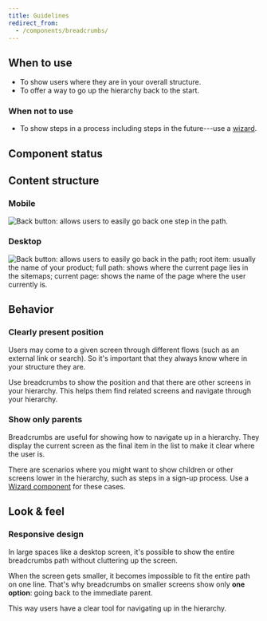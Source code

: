 ```yaml
---
title: Guidelines
redirect_from:
  - /components/breadcrumbs/
---
```


<ReactExample exampleId="Breadcrumbs-default" />

## When to use

- To show users where they are in your overall structure.
- To offer a way to go up the hierarchy back to the start.

### When not to use

- To show steps in a process including steps in the future---use a
  [wizard](/components/progress-indicators/wizard/).

## Component status

<ComponentStatus component="Breadcrumbs" />

## Content structure

### Mobile

![Back button: allows users to easily go back one step in the path.](fileId:4QJZqvBvRrLu6t9mwObCkA;nodeId:536%3A1869)

### Desktop

![Back button: allows users to easily go back in the path; root item: usually the name of your product; full path: shows where the current page lies in the sitemaps; current page: shows the name of the page where the user currently is.](fileId:4QJZqvBvRrLu6t9mwObCkA;nodeId:542%3A251)

## Behavior

### Clearly present position

Users may come to a given screen through different flows
(such as an external link or search).
So it's important that they always know where in your structure they are.

Use breadcrumbs to show the position and that there are other screens in your hierarchy.
This helps them find related screens and navigate through your hierarchy.

### Show only parents

Breadcrumbs are useful for showing how to navigate up in a hierarchy.
They display the current screen as the final item in the list to make it clear where the user is.

There are scenarios where you might want to show children
or other screens lower in the hierarchy,
such as steps in a sign-up process.
Use a [Wizard component](/components/progress-indicators/wizard/) for these cases.

## Look & feel

### Responsive design

In large spaces like a desktop screen,
it's possible to show the entire breadcrumbs path without cluttering up the screen.

When the screen gets smaller,
it becomes impossible to fit the entire path on one line.
That's why breadcrumbs on smaller screens show only **one option**:
going back to the immediate parent.

This way users have a clear tool for navigating up in the hierarchy.

<ReactExample exampleId="Breadcrumbs-back" />
